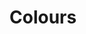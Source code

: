 
<Meta title="1. Base/Colours" />

# Colours

<ColorPalette>
  <ColorItem
    title="Light Theme"
    colors={{
      Text: colors.ship,
      Background: colors.sweetCorn,
      Support: colors.sapling,
      SupportDark: colors.watermelon,
      Headings: colors.stiletto,
      Links: colors.cobalt,
    }}
  />
  <ColorItem
    title="Dark Theme"
    colors={{
      Text: colors.white,
      Background: colors.corduroy,
      Support: colors.ship,
      SupportDark: colors.black,
      Headings: colors.sweetCorn,
      Links: colors.deepSky,
    }}
  />
</ColorPalette>
